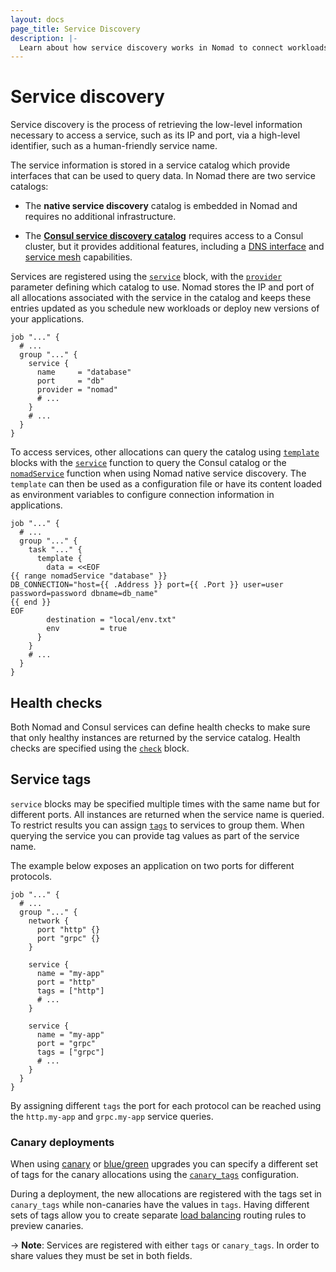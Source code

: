 ```yaml
---
layout: docs
page_title: Service Discovery
description: |-
  Learn about how service discovery works in Nomad to connect workloads.
---
```


# Service discovery

Service discovery is the process of retrieving the low-level information
necessary to access a service, such as its IP and port, via a high-level
identifier, such as a human-friendly service name.

The service information is stored in a service catalog which provide interfaces
that can be used to query data. In Nomad there are two service catalogs:

- The **native service discovery** catalog is embedded in Nomad and requires no
  additional infrastructure.

- The [**Consul service discovery catalog**][consul_sd] requires access to a
  Consul cluster, but it provides additional features, including a [DNS
  interface][consul_dns] and [service mesh][] capabilities.

Services are registered using the [`service`][] block, with the [`provider`][]
parameter defining which catalog to use. Nomad stores the IP and port of all
allocations associated with the service in the catalog and keeps these entries
updated as you schedule new workloads or deploy new versions of your
applications.

```hcl
job "..." {
  # ...
  group "..." {
    service {
      name     = "database"
      port     = "db"
      provider = "nomad"
      # ...
    }
    # ...
  }
}
```

To access services, other allocations can query the catalog using
[`template`][] blocks with the [`service`][ct_service_fn] function to query the
Consul catalog or the [`nomadService`][ct_nomad_service_fn] function when using
Nomad native service discovery. The `template` can then be used as a
configuration file or have its content loaded as environment variables to
configure connection information in applications.

```hcl
job "..." {
  # ...
  group "..." {
    task "..." {
      template {
        data = <<EOF
{{ range nomadService "database" }}
DB_CONNECTION="host={{ .Address }} port={{ .Port }} user=user password=password dbname=db_name"
{{ end }}
EOF
        destination = "local/env.txt"
        env         = true
      }
    }
    # ...
  }
}
```

## Health checks

Both Nomad and Consul services can define health checks to make sure that only
healthy instances are returned by the service catalog. Health checks are
specified using the [`check`][] block.

## Service tags

`service` blocks may be specified multiple times with the same name but for
different ports. All instances are returned when the service name is queried.
To restrict results you can assign [`tags`][] to services to group them. When
querying the service you can provide tag values as part of the service name.

The example below exposes an application on two ports for different protocols.

```hcl
job "..." {
  # ...
  group "..." {
    network {
      port "http" {}
      port "grpc" {}
    }

    service {
      name = "my-app"
      port = "http"
      tags = ["http"]
      # ...
    }

    service {
      name = "my-app"
      port = "grpc"
      tags = ["grpc"]
      # ...
    }
  }
}
```

By assigning different `tags` the port for each protocol can be reached using
the `http.my-app` and `grpc.my-app` service queries.

### Canary deployments

When using [canary][jobspec_update_canary] or
[blue/green][jobspec_update_blue_green] upgrades you can specify a different
set of tags for the canary allocations using the [`canary_tags`][]
configuration.

During a deployment, the new allocations are registered with the tags set in
`canary_tags` while non-canaries have the values in `tags`. Having different
sets of tags allow you to create separate [load balancing][learn_lb] routing
rules to preview canaries.

-> **Note**: Services are registered with either `tags` or `canary_tags`. In
  order to share values they must be set in both fields.

[`canary_tags`]: /nomad/docs/job-specification/service#canary_tags
[`check`]: /nomad/docs/job-specification/check
[`provider`]: /nomad/docs/job-specification/service#provider
[`service`]: /nomad/docs/job-specification/service
[`tags`]: /nomad/docs/job-specification/service#tags
[`template`]: /nomad/docs/job-specification/template#template-examples
[consul_dns]: /consul/docs/services/discovery/dns-overview
[consul_sd]: /consul/docs/concepts/service-discovery
[ct_nomad_service_fn]: https://github.com/hashicorp/consul-template/blob/main/docs/templating-language.md#nomadservice
[ct_service_fn]: https://github.com/hashicorp/consul-template/blob/main/docs/templating-language.md#service
[jobspec_update_blue_green]: /nomad/docs/job-specification/update#blue-green-upgrades
[jobspec_update_canary]: /nomad/docs/job-specification/update#canary-upgrades
[learn_lb]: /nomad/tutorials/load-balancing
[service mesh]: /nomad/docs/networking/service-mesh
